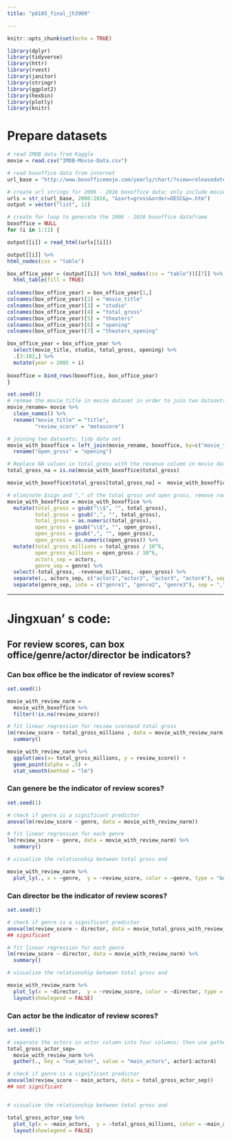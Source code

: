 ```yaml
---
title: "p8105_final_jh3909"

---
```


```r
knitr::opts_chunk$set(echo = TRUE)
```

```r
library(dplyr)
library(tidyverse)
library(httr)
library(rvest)
library(janitor)
library(stringr)
library(ggplot2)
library(hexbin)
library(plotly)
library(knitr)
```

# Prepare datasets
```r
# read IMDB data from Kaggle
movie = read.csv("IMDB-Movie-Data.csv")

# read boxoffice data from internet
url_base = "http://www.boxofficemojo.com/yearly/chart/?view=releasedate&view2=domestic&yr="

# create url strings for 2006 - 2016 boxoffice data; only include movies with top 100 total gross in each year. 
urls = str_c(url_base, 2006:2016, "&sort=gross&order=DESC&p=.htm")
output = vector("list", 11)

# create for loop to generate the 2006 - 2016 boxoffice dataframe
boxoffice = NULL
for (i in 1:11) {

output[[i]] = read_html(urls[[i]])

output[[i]] %>% 
html_nodes(css = "table")

box_office_year = (output[[i]] %>% html_nodes(css = "table"))[[7]] %>%
  html_table(fill = TRUE) 
  
colnames(box_office_year) = box_office_year[1,]
colnames(box_office_year)[2] = "movie_title"
colnames(box_office_year)[3] = "studio"
colnames(box_office_year)[4] = "total_gross"
colnames(box_office_year)[5] = "theaters"
colnames(box_office_year)[6] = "opening"
colnames(box_office_year)[7] = "theaters_opening"  

box_office_year = box_office_year %>% 
  select(movie_title, studio, total_gross, opening) %>% 
  .[3:102,] %>%
  mutate(year = 2005 + i)
    
boxoffice = bind_rows(boxoffice, box_office_year)  
}
```

```r
set.seed(1)
# renmae the movie_title in movie dataset in order to join two datasets
movie_rename= movie %>% 
  clean_names() %>% 
  rename("movie_title" = "title",
         "review_score" = "metascore")

# joining two datasets; tidy data set
movie_with_boxoffice = left_join(movie_rename, boxoffice, by=c("movie_title", "year")) %>% 
  rename("open_gross" = "opening")  

# Replace NA values in total_gross with the revenue column in movie dataset
total_gross_na = is.na(movie_with_boxoffice$total_gross)

movie_with_boxoffice$total_gross[total_gross_na] =  movie_with_boxoffice$revenue_millions[total_gross_na]*10^6

# eliminate $sign and "," of the total gross and open gross, remove rows with review scores is NA:
movie_with_boxoffice = movie_with_boxoffice %>% 
  mutate(total_gross = gsub("\\$", "", total_gross),
         total_gross = gsub(",", "", total_gross),
         total_gross = as.numeric(total_gross),
         open_gross = gsub("\\$", "", open_gross),
         open_gross = gsub(",", "", open_gross),
         open_gross = as.numeric(open_gross)) %>% 
  mutate(total_gross_millions = total_gross / 10^6,
         open_gross_millions = open_gross / 10^6,
         actors_sep = actors,
         genre_sep = genre) %>% 
  select(-total_gross, -revenue_millions, -open_gross) %>% 
  separate(., actors_sep, c("actor1","actor2", "actor3", "actor4"), sep=",") %>% 
  separate(genre_sep, into = c("genre1", "genre2", "genre3"), sep = ",")


```

----------------------------------------------------------------------------------------------------------------------------

# Jingxuan' s code:

## For review scores, can box office/genre/actor/director be indicators?

### Can box office be the indicator of review scores?
```r
set.seed(1)

movie_with_review_narm = 
  movie_with_boxoffice %>% 
  filter(!is.na(review_score)) 

# fit linear regression for review scoreand total gross
lm(review_score ~ total_gross_millions , data = movie_with_review_narm) %>% 
  summary() 

movie_with_review_narm %>% 
  ggplot(aes(x= total_gross_millions, y = review_score)) +
  geom_point(alpha = .5) +
  stat_smooth(method = "lm") 
```

### Can genere be the indicator of review scores?
```r
set.seed(1)

# check if genre is a significant predictor
anova(lm(review_score ~ genre, data = movie_with_review_narm))

# fit linear regression for each genre
lm(review_score ~ genre, data = movie_with_review_narm) %>% 
  summary()

# visualize the relationship between total gross and 

movie_with_review_narm %>% 
  plot_ly(., x = ~genre,  y = ~review_score, color = ~genre, type = "box")
```

### Can director be the indicator of review scores?
```r
set.seed(1)

# check if genre is a significant predictor
anova(lm(review_score ~ director, data = movie_total_gross_with_review_narm))
## significant

# fit linear regression for each genre
lm(review_score ~ director, data = movie_with_review_narm) %>% 
  summary()

# visualize the relationship between total gross and 

movie_with_review_narm %>% 
  plot_ly(x = ~director,  y = ~review_score, color = ~director, type = "box") %>% 
  layout(showlegend = FALSE)
```

### Can actor be the indicator of review scores?
```r
set.seed(1)

# separate the actors in actor column into four columns; then use gather function in order to do the anova test.
total_gross_actor_sep= 
  movie_with_review_narm %>%
  gather(., key = "num_actor", value = "main_actors", actor1:actor4)

# check if genre is a significant predictor
anova(lm(review_score ~ main_actors, data = total_gross_actor_sep))
## not significant


# visualize the relationship between total gross and 

total_gross_actor_sep %>% 
  plot_ly(x = ~main_actors,  y = ~total_gross_millions, color = ~main_actors, type = "box") %>% 
  layout(showlegend = FALSE)
```